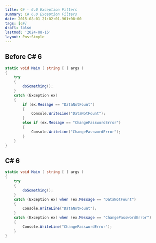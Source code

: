 ```yaml
---
title: C# - 6.0 Exception Filters
summary: C# 6.0 Exception Filters
date: 2015-08-01 21:02:01.961+08:00
tags: [c#]
draft: false
lastmod: '2024-08-16'
layout: PostSimple
---
```


## Before C# 6

```csharp
static void Main ( string [ ] args )
{
    try
    {
        doSomething();
    }
    catch (Exception ex)
    {
        if (ex.Message == "DataNotFount")
        {
            Console.WriteLine("DataNotFount");
        }
        else if (ex.Message == "ChangePasswordError")
        {
            Console.WriteLine("ChangePasswordError");
        }
    }
}
```

## C# 6

```csharp
static void Main ( string [ ] args )
{
    try
    {
        doSomething();
    }
    catch (Exception ex) when (ex.Message == "DataNotFount")
    {
        Console.WriteLine("DataNotFount");
    }
    catch (Exception ex) when (ex.Message == "ChangePasswordError")
    {
        Console.WriteLine("ChangePasswordError");
    }
}
```
